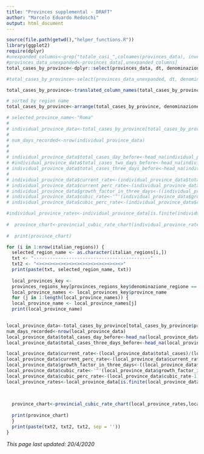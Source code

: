 ```yaml
---
title: "Provinces supplemental - DRAFT"
author: "Marcelo Eduardo Redoschi"
output: html_document
---
```


```r
source(file.path(getwd(),"helper_functions.R"))
library(ggplot2)
require(dplyr)
#unexpanded_columns<-grep("totale_casi_",colnames(provinces_data), invert=TRUE)
#provinces_data_unexpanded<-provinces_data[,unexpanded_columns]
total_cases_by_province<-dplyr::select(provinces_data, dt, denominazione_provincia, denominazione_regione, totale_casi)

#total_cases_by_province<-select(provinces_data_unexpanded, dt, denominazione_provincia, denominazione_regione, totale_casi)

total_cases_by_province<-translated_column_names(total_cases_by_province)

# sorted by region name
total_cases_by_province<-arrange(total_cases_by_province, denominazione_regione, province_name, total_cases)

# selected_province_name<-"Roma"
# 
# individual_province_data<-total_cases_by_province[total_cases_by_province$province_name==selected_province_name,]
# 
# num_days_recorded<-nrow(individual_province_data)
# 
# 
# individual_province_data$total_cases_day_before<-head_na(individual_province_data$total_cases,1)
# #individual_province_data$total_cases_two_days_before<-head_na(individual_province_data$total_cases,2)
# individual_province_data$total_cases_three_days_before<-head_na(individual_province_data$total_cases,3)
# 
# individual_province_data$current_rate<-(individual_province_data$total_cases)/(individual_province_data$total_cases_day_before)
# individual_province_data$current_perc_rate<-(individual_province_data$current_rate-1)*100
# individual_province_data$growth_factor_in_three_days<-((individual_province_data$total_cases)/(individual_province_data$total_cases_three_days_before))
# individual_province_data$cubic_rate<-'^'(individual_province_data$growth_factor_in_three_days,1/3)
# individual_province_data$cubic_perc_rate<-(individual_province_data$cubic_rate-1)*100
```

```r
#individual_province_rates<-individual_province_data[is.finite(individual_province_data$cubic_perc_rate),]
  
#  province_chart<-provincial_cubic_rate_chart(individual_province_rates,selected_province_name)
 
#  print(province_chart)
```
```r
for (i in 1:nrow(italian_regions)) {
  selected_region_name <- as.character(italian_regions[i,])
  txt <- "-------------------------------------------"
  txt2 <- "<><><><><><><><><><><><><><><><>"
  print(paste(txt, selected_region_name, txt))
  
  local_provinces_key <-
  provinces_regions_key[provinces_regions_key$denominazione_regione == selected_region_name, ]
  local_province_names <- local_provinces_key$province_name
  for (j in 1:length(local_province_names)) {
  local_province_name <- local_province_names[j]
  print(local_province_name)
  

local_province_data<-total_cases_by_province[total_cases_by_province$province_name==local_province_name,]
num_days_recorded<-nrow(local_province_data)
local_province_data$total_cases_day_before<-head_na(local_province_data$total_cases,1)
local_province_data$total_cases_three_days_before<-head_na(local_province_data$total_cases,3)

local_province_data$current_rate<-(local_province_data$total_cases)/(local_province_data$total_cases_day_before)
local_province_data$current_perc_rate<-(local_province_data$current_rate-1)*100
local_province_data$growth_factor_in_three_days<-((local_province_data$total_cases)/(local_province_data$total_cases_three_days_before))
local_province_data$cubic_rate<-'^'(local_province_data$growth_factor_in_three_days,1/3)
local_province_data$cubic_perc_rate<-(local_province_data$cubic_rate-1)*100
local_province_rates<-local_province_data[is.finite(local_province_data$cubic_perc_rate),]
  

  
  province_chart<-provincial_cubic_rate_chart(local_province_rates,local_province_name)
 
  print(province_chart)
  }
  print(paste(txt2, txt2, txt2, sep = ''))
}
```

*This page last updated: 20/4/2020*

